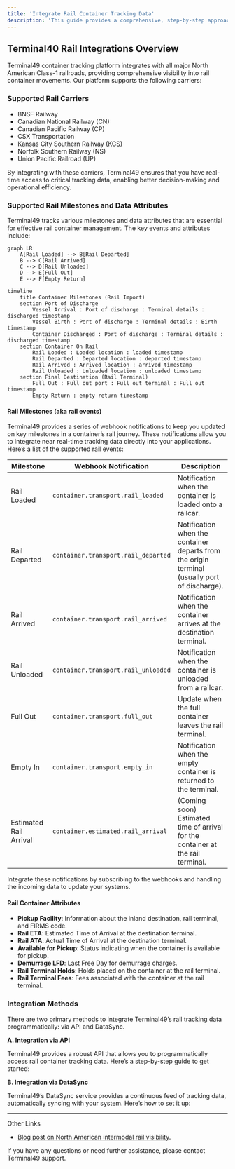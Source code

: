 ```yaml
---
title: 'Integrate Rail Container Tracking Data'
description: 'This guide provides a comprehensive, step-by-step approach for integrating North American Class-1 rail container tracking data into your systems. Whether you are a shipper or a logistics service provider, this guide will help you track all your rail container via single API.'
---
```



## Terminal40 Rail Integrations Overview

Terminal49 container tracking platform integrates with all major North American Class-1 railroads, providing comprehensive visibility into rail container movements. Our platform supports the following carriers:

### Supported Rail Carriers
- BNSF Railway
- Canadian National Railway (CN)
- Canadian Pacific Railway (CP)
- CSX Transportation
- Kansas City Southern Railway (KCS)
- Norfolk Southern Railway (NS)
- Union Pacific Railroad (UP)

By integrating with these carriers, Terminal49 ensures that you have real-time access to critical tracking data, enabling better decision-making and operational efficiency.

### Supported Rail Milestones and Data Attributes

Terminal49 tracks various milestones and data attributes that are essential for effective rail container management. The key events and attributes include:


```mermaid
graph LR
    A[Rail Loaded] --> B[Rail Departed]
    B --> C[Rail Arrived]
    C --> D[Rail Unloaded]
    D --> E[Full Out]
    E --> F[Empty Return]
  ```

```mermaid
timeline
    title Container Milestones (Rail Import)
    section Port of Discharge
        Vessel Arrival : Port of discharge : Terminal details : discharged timestamp
        Vessel Birth : Port of discharge : Terminal details : Birth timestamp
        Container Discharged : Port of discharge : Terminal details : discharged timestamp
    section Container On Rail
        Rail Loaded : Loaded location : loaded timestamp
        Rail Departed : Departed location : departed timestamp
        Rail Arrived : Arrived location : arrived timestamp
        Rail Unloaded : Unloaded location : unloaded timestamp
    section Final Destination (Rail Terminal)
        Full Out : Full out port : Full out terminal : Full out timestamp
        Empty Return : empty return timestamp

```

#### Rail Milestones (aka rail events)

Terminal49 provides a series of webhook notifications to keep you updated on key milestones in a container’s rail journey. These notifications allow you to integrate near real-time tracking data directly into your applications. Here’s a list of the supported rail events:

| Milestone | Webhook Notification | Description |
|----------------|----------------------|-------------|
| Rail Loaded    | `container.transport.rail_loaded`   | Notification when the container is loaded onto a railcar. |
| Rail Departed  | `container.transport.rail_departed` | Notification when the container departs from the origin terminal (usually port of discharge). |
| Rail Arrived   | `container.transport.rail_arrived`  | Notification when the container arrives at the destination terminal. |
| Rail Unloaded  | `container.transport.rail_unloaded` | Notification when the container is unloaded from a railcar. |
| Full Out       | `container.transport.full_out`      | Update when the full container leaves the rail terminal. |
| Empty In       | `container.transport.empty_in`      | Notification when the empty container is returned to the terminal. |
| Estimated Rail Arrival | `container.estimated.rail_arrival` | (Coming soon) Estimated time of arrival for the container at the rail terminal. |

Integrate these notifications by subscribing to the webhooks and handling the incoming data to update your systems. 

#### Rail Container Attributes
- **Pickup Facility**: Information about the inland destination, rail terminal, and FIRMS code.
- **Rail ETA**: Estimated Time of Arrival at the destination terminal.
- **Rail ATA**: Actual Time of Arrival at the destination terminal.
- **Available for Pickup**: Status indicating when the container is available for pickup.
- **Demurrage LFD**: Last Free Day for demurrage charges.
- **Rail Terminal Holds**: Holds placed on the container at the rail terminal.
- **Rail Terminal Fees**: Fees associated with the container at the rail terminal.

### Integration Methods

There are two primary methods to integrate Terminal49’s rail tracking data programmatically: via API and DataSync.

**A. Integration via API**

Terminal49 provides a robust API that allows you to programmatically access rail container tracking data. Here’s a step-by-step guide to get started:


**B. Integration via DataSync**

Terminal49’s DataSync service provides a continuous feed of tracking data, automatically syncing with your system. Here’s how to set it up:



---
Other Links 
- [Blog post on North American intermodal rail visibility](https://www.terminal49.com/blog/launching-north-american-intermodal-rail-visibility-on-terminal49/).

If you have any questions or need further assistance, please contact Terminal49 support.